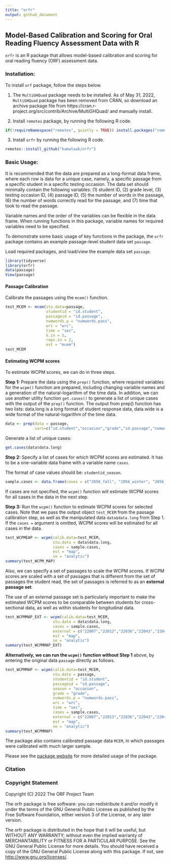 ```yaml
---
title: "orfr"
output: github_document
---
```


## Model-Based Calibration and Scoring for Oral Reading Fluency Assessment Data with R

`orfr` is an R package that allows model-based calibration and scoring for oral reading fluency (ORF) assessment data.

### Installation:
To install `orf` package, follow the steps below.

1. The `MultiGHQuad` package needs to be installed. As of May 31, 2022, `MultiGHQuad` package has been removed from CRAN, so download an archive package file from  https://cran.r-project.org/src/contrib/Archive/MultiGHQuad/ and manually install.

2. Install `remotes` package, by running the following R code.
``` r
if(!requireNamespace("remotes", quietly = TRUE)) install.packages("remotes")
```

3. Install `orfr` by running the following R code.
``` r
remotes::install_github("kamataak/orfr")
```

### Basic Usage:
It is recommended that the data are prepared as a long-format data frame, where each row is data for a unique case, namely, a specific passage from a specific student in a specific testing occasion. The data set should minimally contain the following variables: (1) student ID, (2) grade level, (3) testing occasion ID, (4) passage ID, (5) the number of words in the passage, (6) the number of words correctly read for the passage, and (7) time that took to read the passage.  

Variable names and the order of the variables can be flexible in the data frame. When running functions in this package, variable names for required variables need to be specified. 

To demonstrate some basic usage of key functions in the package, the `orfr` package contains an example passage-level student data set `passage`.     

Load required packages, and load/view the example data set `passage`.  
```r
library(tidyverse)
library(orfr)
data(passage)
View(passage)
```

#### Passage Calibration

Calibrate the passages using the `mcem()` function. 
``` r
test_MCEM <- mcem(stu.data=passage,
                  studentid = "id.student",
                  passageid = "id.passage",
                  numwords.p = "numwords.pass",
                  wrc = "wrc",
                  time = "sec",
                  k.in = 5,
                  reps.in = 2,
                  est = "mcem")
test_MCEM
```

#### Estimating WCPM scores

To estimate WCPM scores, we can do in three steps. 

**Step 1:** Prepare the data using the `prep()` function, where required variables for the `wcpm()` function are prepared, including changing variable names and a generation of the natural-logarithm of the time data. In addition, we can use another utility function `get.cases()` to generate a list of unique cases with the output of the `prep()` function. The output from prep() function has two lists: data.long is a long format of student response data, data.wide is a wide format of the natural-logarithm of the time data.   

```r
data <- prep(data = passage,
             vars=c("id.student","occasion","grade","id.passage","numwords.pass","wrc","sec"))
```

Generate a list of unique cases:
```r
get.cases(data$data.long)
```

**Step 2:** Specify a list of cases for which WCPM scores are estimated. It has to be a one-variable data frame with a variable name `cases`.  

The format of case values should be: `studentid_season`.  

```r
sample.cases <- data.frame(cases = c("2056_fall", "2056_winter", "2056_spring"))
```

If cases are not specified, the `wcpm()` function will estimate WCPM scores for all cases in the data in the next step.  

**Step 3:** Run the `wcpm()` function to estimate WCPM scores for selected cases. Note that we pass the output object `test_MCEM` from the passage calibration step, as well as the manipulated data `data$data.long` from Step 1. If the `cases =` argument is omitted, WCPM scores will be estimated for all cases in the data.

```r
test_WCPMEAP <- wcpm(calib.data=test_MCEM, 
                     stu.data = data$data.long,
                     cases = sample.cases, 
                     est = "map", 
                     se = "analytic")
summary(test_WCPM_MAP)
```

Also, we can specify a set of passages to scale the WCPM scores. If WCPM scores are scaled with a set of passages that is different from the set of passages the student read, the set of passages is referred to as an **external passage set**.  

The use of an external passage set is particularly important to make the estimated WCPM scores to be comparable between students for cross-sectional data, as well as within students for longitudinal data.

```r
test_WCPMMAP_EXT <- wcpm(calib.data=test_MCEM, 
                     stu.data = data$data.long,
                     cases = sample.cases, 
                     external = c("22007","22013","22036","22043","22048","22079"),
                     est = "map", 
                     se = "analytic")
summary(test_WCPMMAP_EXT)
```

**Alternatively, we can run the `wcpm()` function without Step 1** above, by entering the original data `passage` directly as follows. 
``` r
test_WCPMMAP <- wcpm(calib.data=test_MCEM, 
                     stu.data = passage,
                     studentid = "id.student",
                     passageid = "id.passage",
                     season = "occasion",
                     grade = "grade",
                     numwords.p = "numwords.pass",
                     wrc = "wrc",
                     time = "sec",
                     cases = sample.cases, 
                     external = c("22007","22013","22036","22043","22048","22079"),
                     est = "map", 
                     se = "analytic")
summary(test_WCPMMAP)
```

The package also contains calibrated passage data `MCEM`, in which passages were calibrated with much larger sample.  

Please see the [package website](https://kamataak.github.io/orfr/) for more detailed usage of the package.

### Citation


### Copyright Statement
Copyright (C) 2022 The ORF Project Team

The orfr package is free software: you can redistribute it and/or modify
it under the terms of the GNU General Public License as published by
the Free Software Foundation, either version 3 of the License, or
 any later version.

The orfr package is distributed in the hope that it will be useful,
but WITHOUT ANY WARRANTY; without even the implied warranty of
MERCHANTABILITY or FITNESS FOR A PARTICULAR PURPOSE.  See the
GNU General Public License for more details.
You should have received a copy of the GNU General Public License
along with this package.  If not, see <http://www.gnu.org/licenses/>.
